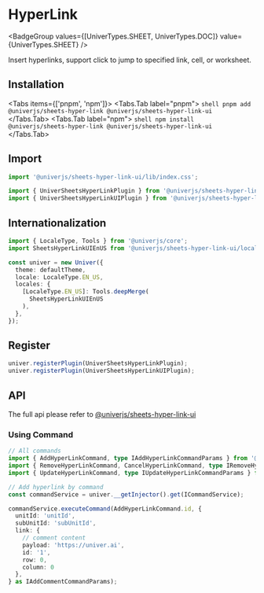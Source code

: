 

# HyperLink

<BadgeGroup values={[UniverTypes.SHEET, UniverTypes.DOC]} value={UniverTypes.SHEET} />

<Sandbox entryFile={entryFile} />

Insert hyperlinks, support click to jump to specified link, cell, or worksheet.

## Installation

<Tabs items={['pnpm', 'npm']}>
  <Tabs.Tab label="pnpm">
    ```shell
    pnpm add @univerjs/sheets-hyper-link @univerjs/sheets-hyper-link-ui
    ```
  </Tabs.Tab>
  <Tabs.Tab label="npm">
    ```shell
    npm install @univerjs/sheets-hyper-link @univerjs/sheets-hyper-link-ui
    ```
  </Tabs.Tab>
</Tabs>

## Import

```typescript
import '@univerjs/sheets-hyper-link-ui/lib/index.css';

import { UniverSheetsHyperLinkPlugin } from '@univerjs/sheets-hyper-link';
import { UniverSheetsHyperLinkUIPlugin } from '@univerjs/sheets-hyper-link-ui';
```

## Internationalization

```typescript
import { LocaleType, Tools } from '@univerjs/core';
import SheetsHyperLinkUIEnUS from '@univerjs/sheets-hyper-link-ui/locale/en-US';

const univer = new Univer({
  theme: defaultTheme,
  locale: LocaleType.EN_US,
  locales: {
    [LocaleType.EN_US]: Tools.deepMerge(
      SheetsHyperLinkUIEnUS
    ),
  },
});
```

## Register

```typescript
univer.registerPlugin(UniverSheetsHyperLinkPlugin);
univer.registerPlugin(UniverSheetsHyperLinkUIPlugin);
```

## API

The full api please refer to [@univerjs/sheets-hyper-link-ui](/typedoc/@univerjs/sheets-hyper-link-ui/README)

### Using Command

```typescript
// All commands
import { AddHyperLinkCommand, type IAddHyperLinkCommandParams } from '@univerjs/sheets-hyper-link-ui';
import { RemoveHyperLinkCommand, CancelHyperLinkCommand, type IRemoveHyperLinkCommandParams } from '@univerjs/sheets-hyper-link-ui';
import { UpdateHyperLinkCommand, type IUpdateHyperLinkCommandParams } from '@univerjs/sheets-hyper-link-ui';

// Add hyperlink by command
const commandService = univer.__getInjector().get(ICommandService);

commandService.executeCommand(AddHyperLinkCommand.id, {
  unitId: 'unitId',
  subUnitId: 'subUnitId',
  link: {
    // comment content
    payload: 'https://univer.ai',
    id: '1',
    row: 0,
    column: 0
  },
} as IAddCommentCommandParams);
```
